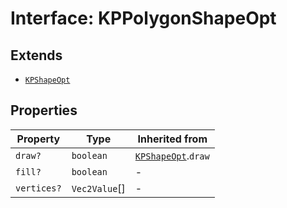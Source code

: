 # Interface: KPPolygonShapeOpt

## Extends

- [`KPShapeOpt`](/api/interfaces/KPShapeOpt)

## Properties

| Property | Type | Inherited from |
| ------ | ------ | ------ |
| `draw?` | `boolean` | [`KPShapeOpt`](/api/interfaces/KPShapeOpt).`draw` |
| `fill?` | `boolean` | - |
| `vertices?` | `Vec2Value`[] | - |
